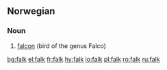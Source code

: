 ==Norwegian==

===Noun===
{{infl|no|noun|g=m}}

# [[falcon]] (bird of the genus Falco)

{{tbot entry|Norwegian|falcon|2007|November}}

[[bg:falk]]
[[el:falk]]
[[fr:falk]]
[[hy:falk]]
[[io:falk]]
[[pl:falk]]
[[ro:falk]]
[[ru:falk]]